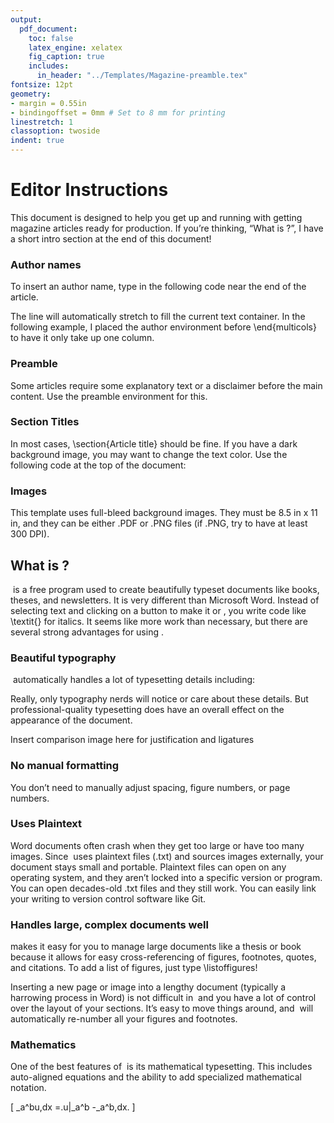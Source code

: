 ```yaml
---
output:
  pdf_document:
    toc: false
    latex_engine: xelatex
    fig_caption: true
    includes:
      in_header: "../Templates/Magazine-preamble.tex"
fontsize: 12pt
geometry:
- margin = 0.55in
- bindingoffset = 0mm # Set to 8 mm for printing
linestretch: 1
classoption: twoside
indent: true
---
```



# Editor Instructions

This document is designed to help you get up and running with getting magazine articles ready for production. If you're thinking, "What is \LaTeX\?", I have a short intro section at the end of this document!

### Author names

To insert an author name, type in the following code near the end of the article.

\begin{verbatim}
\begin{author-name}
Lewis Carroll
\end{author-name}
\end{verbatim}

The line will automatically stretch to fill the current text container. In the following example, I placed the author environment before \\end{multicols} to have it only take up one column.

\begin{redacted-text}

\begin{multicols}{3}

Lorem ipsum odor amet, consectetuer adipiscing elit. Tristique ridiculus interdum faucibus tellus maecenas accumsan mauris vulputate. Aliquam sollicitudin eros phasellus gravida cursus tortor lacus pulvinar. Penatibus dictum magnis sollicitudin dictumst malesuada fermentum porttitor.

Proin eu sem eget aliquet; semper suspendisse potenti ridiculus et. Aptent parturient aptent rhoncus malesuada condimentum. Nisi mus nostra congue varius pretium magnis; non dictum elit. Bibendum venenatis ac at magna mauris.

Torquent taciti arcu ligula vehicula mus non dignissim fermentum. Sagittis mollis orci aenean molestie curae lacinia nostra ullamcorper. Suscipit odio duis gravida habitant volutpat arcu. Auctor diam maximus in egestas curae rhoncus. Efficitur lectus gravida dolor ut cursus vehicula quam parturient! Luctus eleifend lacinia; velit placerat metus arcu orci vulputate.

Facilisis maximus dictumst arcu porttitor mus amet. Parturient potenti facilisis vestibulum varius metus praesent. Maximus massa sollicitudin vitae; et sed inceptos. Penatibus praesent volutpat sagittis semper hendrerit luctus finibus ante. Faucibus a magna nibh ut donec dis torquent. Massa non fermentum aliquam lobortis; conubia integer sit sollicitudin.

Facilisi maximus cursus fames pellentesque eu potenti. Imperdiet morbi suscipit aliquam suscipit maecenas per eget ut finibus. Blandit lacinia felis senectus ullamcorper praesent mollis fringilla. Suspendisse nostra ipsum iaculis conubia magna leo eget blandit. Fermentum cubilia cubilia dis; vehicula mattis sollicitudin.

Praesent vitae iaculis sodales sagittis sociosqu amet platea etiam. Non tellus sem neque, adipiscing nam inceptos ac? Dapibus nascetur cubilia vel nunc parturient convallis arcu ultricies. Massa tellus ridiculus mattis inceptos ad ex curabitur eleifend. Gravida euismod nostra ad habitant ullamcorper in dui.

\begin{author-name}

Lewis Carroll

\end{author-name}


\end{multicols}

\end{redacted-text}


### Preamble

Some articles require some explanatory text or a disclaimer before the main content. Use the preamble environment for this.

\begin{verbatim}
\begin{preamble}

Insert disclaimer text here, an intro, etc...

\end{preamble}
\end{verbatim}


### Section Titles

In most cases, \\section{Article title} should be fine. If you have a dark background image, you may want to change the text color. Use the following code at the top of the document:

\begin{verbatim}
\section{\color{white} Alice in Wonderland}
\end{verbatim}

### Images

This template uses full-bleed background images. They must be 8.5 in x 11 in, and they can be either .PDF or .PNG files (if .PNG, try to have at least 300 DPI).



## What is \LaTeX?

\LaTeX\ is a free program used to create beautifully typeset documents like books, theses, and newsletters. It is very different than Microsoft Word. Instead of selecting text and clicking on a button to make it \textbf{bold} or \textit{italicized}, you write code like \\textit{} for italics. It seems like more work than necessary, but there are several strong advantages for using \LaTeX.

### Beautiful typography

\LaTeX\ automatically handles a lot of typesetting details including:

\begin{itemize}

\item Kerning - aesthetically pleasing spacing between letters based on their shapes
\item Ligatures - new characters for letter combinations like fi and ff, which often crash into each other in Word documents.
\item Text justification without creating white rivers of blank spots
\item Consistent styles for section headers, citations, figure captions and numbering, etc.
\item and more!

\end{itemize}

Really, only typography nerds will notice or care about these details. But professional-quality typesetting does have an overall effect on the appearance of the document.

Insert comparison image here for justification and ligatures


### No manual formatting

You don't need to manually adjust spacing, figure numbers, or page numbers.

### Uses Plaintext

Word documents often crash when they get too large or have too many images. Since \LaTeX\ uses plaintext files (.txt) and sources images externally, your document stays small and portable. Plaintext files can open on any operating system, and they aren't locked into a specific version or program. You can open decades-old .txt files and they still work. You can easily link your writing to version control software like Git.

### Handles large, complex documents well

\LaTeX makes it easy for you to manage large documents like a thesis or book because it allows for easy cross-referencing of figures, footnotes, quotes, and citations. To add a list of figures, just type \\listoffigures!

Inserting a new page or image into a lengthy document (typically a harrowing process in Word) is not  difficult in \LaTeX\ and you have a lot of control over the layout of your sections. It's easy to move things around, and \LaTeX\ will automatically re-number all your figures and footnotes.

### Mathematics

One of the best features of \LaTeX\ is its mathematical typesetting. This includes auto-aligned equations and the ability to add specialized mathematical notation.

\[
\int_a^bu\frac{d^2v}{dx^2}\,dx
=\left.u\frac{dv}{dx}\right|_a^b
-\int_a^b\frac{du}{dx}\frac{dv}{dx}\,dx.
\]

